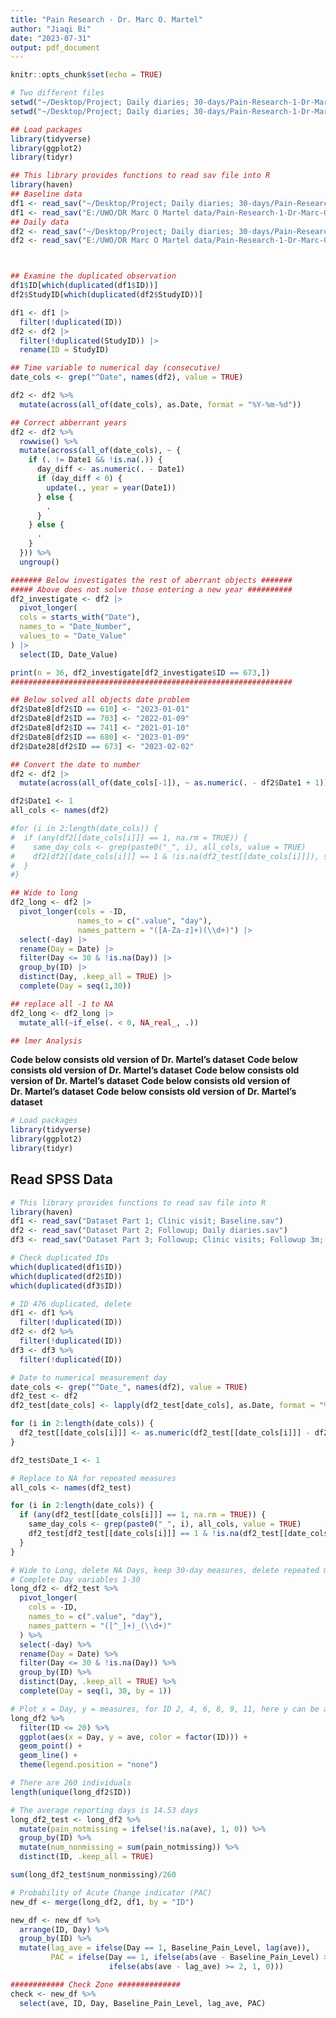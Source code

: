 ```yaml
---
title: "Pain Research - Dr. Marc O. Martel"
author: "Jiaqi Bi"
date: "2023-07-31"
output: pdf_document
---
```


```r
knitr::opts_chunk$set(echo = TRUE)
```

```r
# Two different files
setwd("~/Desktop/Project; Daily diaries; 30-days/Pain-Research-1-Dr-Marc-O-Martel/Datasets; Project; Martel")
setwd("~/Desktop/Project; Daily diaries; 30-days/Pain-Research-1-Dr-Marc-O-Martel/Datasets; Project; Jamison")
```

```r
## Load packages
library(tidyverse)
library(ggplot2)
library(tidyr)
```

```r
## This library provides functions to read sav file into R
library(haven)
## Baseline data
df1 <- read_sav("~/Desktop/Project; Daily diaries; 30-days/Pain-Research-1-Dr-Marc-O-Martel/Datasets; Project; Jamison/Dataset; Jamison project; Baseline.sav")
df1 <- read_sav("E:/UWO/DR Marc O Martel data/Pain-Research-1-Dr-Marc-O-Martel/Datasets; Project; Jamison/Dataset; Jamison project; Baseline.sav")
## Daily data
df2 <- read_sav("~/Desktop/Project; Daily diaries; 30-days/Pain-Research-1-Dr-Marc-O-Martel/Datasets; Project; Jamison/Dataset; Jamison project; Daily.sav")
df2 <- read_sav("E:/UWO/DR Marc O Martel data/Pain-Research-1-Dr-Marc-O-Martel/Datasets; Project; Jamison/Dataset; Jamison project; Daily.sav")



## Examine the duplicated observation
df1$ID[which(duplicated(df1$ID))]
df2$StudyID[which(duplicated(df2$StudyID))]

df1 <- df1 |>
  filter(!duplicated(ID))
df2 <- df2 |>
  filter(!duplicated(StudyID)) |>
  rename(ID = StudyID)

## Time variable to numerical day (consecutive)
date_cols <- grep("^Date", names(df2), value = TRUE)

df2 <- df2 %>%
  mutate(across(all_of(date_cols), as.Date, format = "%Y-%m-%d"))

## Correct abberrant years
df2 <- df2 %>%
  rowwise() %>%
  mutate(across(all_of(date_cols), ~ {
    if (. != Date1 && !is.na(.)) {
      day_diff <- as.numeric(. - Date1)
      if (day_diff < 0) {
        update(., year = year(Date1))
      } else {
        .
      }
    } else {
      .
    }
  })) %>%
  ungroup()

####### Below investigates the rest of aberrant objects #######
##### Above does not solve those entering a new year ##########
df2_investigate <- df2 |>
  pivot_longer(
  cols = starts_with("Date"), 
  names_to = "Date_Number", 
  values_to = "Date_Value"
) |>
  select(ID, Date_Value)

print(n = 36, df2_investigate[df2_investigate$ID == 673,])
###############################################################

## Below solved all objects date problem
df2$Date8[df2$ID == 610] <- "2023-01-01"
df2$Date8[df2$ID == 703] <- "2022-01-09"
df2$Date8[df2$ID == 741] <- "2021-01-10"
df2$Date8[df2$ID == 680] <- "2023-01-09"
df2$Date28[df2$ID == 673] <- "2023-02-02"

## Convert the date to number
df2 <- df2 |>
  mutate(across(all_of(date_cols[-1]), ~ as.numeric(. - df2$Date1 + 1)))

df2$Date1 <- 1
all_cols <- names(df2)

#for (i in 2:length(date_cols)) {
#  if (any(df2[[date_cols[i]]] == 1, na.rm = TRUE)) {
#    same_day_cols <- grep(paste0("_", i), all_cols, value = TRUE)
#    df2[df2[[date_cols[i]]] == 1 & !is.na(df2_test[[date_cols[i]]]), same_day_cols] <- NA
#  }
#}

## Wide to long
df2_long <- df2 |>
  pivot_longer(cols = -ID,
               names_to = c(".value", "day"),
               names_pattern = "([A-Za-z]+)(\\d+)") |>
  select(-day) |>
  rename(Day = Date) |>
  filter(Day <= 30 & !is.na(Day)) |>
  group_by(ID) |>
  distinct(Day, .keep_all = TRUE) |>
  complete(Day = seq(1,30))

## replace all -1 to NA
df2_long <- df2_long |>
  mutate_all(~if_else(. < 0, NA_real_, .))
```

```r
## lmer Analysis

```

**Code below consists old version of Dr. Martel's dataset**
**Code below consists old version of Dr. Martel's dataset**
**Code below consists old version of Dr. Martel's dataset**
**Code below consists old version of Dr. Martel's dataset**
**Code below consists old version of Dr. Martel's dataset**

```r
# Load packages
library(tidyverse)
library(ggplot2)
library(tidyr)
```


## Read SPSS Data

```r
# This library provides functions to read sav file into R
library(haven)
df1 <- read_sav("Dataset Part 1; Clinic visit; Baseline.sav")
df2 <- read_sav("Dataset Part 2; Followup; Daily diaries.sav")
df3 <- read_sav("Dataset Part 3; Followup; Clinic visits; Followup 3m; 6m.sav")

# Check duplicated IDs
which(duplicated(df1$ID))
which(duplicated(df2$ID))
which(duplicated(df3$ID))

# ID 476 duplicated, delete
df1 <- df1 %>%
  filter(!duplicated(ID))
df2 <- df2 %>%
  filter(!duplicated(ID))
df3 <- df3 %>%
  filter(!duplicated(ID))
```

```r
# Date to numerical measurement day
date_cols <- grep("^Date_", names(df2), value = TRUE)
df2_test <- df2
df2_test[date_cols] <- lapply(df2_test[date_cols], as.Date, format = "%Y-%m-%d")

for (i in 2:length(date_cols)) {
  df2_test[[date_cols[i]]] <- as.numeric(df2_test[[date_cols[i]]] - df2_test$Date_1 + 1)
}

df2_test$Date_1 <- 1

# Replace to NA for repeated measures
all_cols <- names(df2_test)

for (i in 2:length(date_cols)) {
  if (any(df2_test[[date_cols[i]]] == 1, na.rm = TRUE)) {
    same_day_cols <- grep(paste0("_", i), all_cols, value = TRUE)
    df2_test[df2_test[[date_cols[i]]] == 1 & !is.na(df2_test[[date_cols[i]]]), same_day_cols] <- NA
  }
}
```

```r
# Wide to Long, delete NA Days, keep 30-day measures, delete repeated measures
# Complete Day variables 1-30
long_df2 <- df2_test %>%
  pivot_longer(
    cols = -ID, 
    names_to = c(".value", "day"), 
    names_pattern = "([^_]+)_(\\d+)"
  ) %>%
  select(-day) %>%
  rename(Day = Date) %>%
  filter(Day <= 30 & !is.na(Day)) %>%
  group_by(ID) %>%
  distinct(Day, .keep_all = TRUE) %>%
  complete(Day = seq(1, 30, by = 1))

# Plot x = Day, y = measures, for ID 2, 4, 6, 8, 9, 11, here y can be any variable
long_df2 %>%
  filter(ID <= 20) %>%
  ggplot(aes(x = Day, y = ave, color = factor(ID))) +
  geom_point() + 
  geom_line() +
  theme(legend.position = "none")

# There are 260 individuals
length(unique(long_df2$ID))

# The average reporting days is 14.53 days 
long_df2_test <- long_df2 %>%
  mutate(pain_notmissing = ifelse(!is.na(ave), 1, 0)) %>%
  group_by(ID) %>%
  mutate(num_nonmissing = sum(pain_notmissing)) %>%
  distinct(ID, .keep_all = TRUE) 

sum(long_df2_test$num_nonmissing)/260

# Probability of Acute Change indicator (PAC)
new_df <- merge(long_df2, df1, by = "ID")

new_df <- new_df %>%
  arrange(ID, Day) %>%
  group_by(ID) %>%
  mutate(lag_ave = ifelse(Day == 1, Baseline_Pain_Level, lag(ave)), 
         PAC = ifelse(Day == 1, ifelse(abs(ave - Baseline_Pain_Level) >= 2, 1, 0), 
                      ifelse(abs(ave - lag_ave) >= 2, 1, 0)))

############ Check Zone ##############
check <- new_df %>%
  select(ave, ID, Day, Baseline_Pain_Level, lag_ave, PAC)


```





